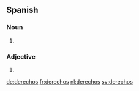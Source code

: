 ==Spanish==

===Noun===
{{head|es|noun form|g=m|g2=p}}

# {{plural of|lang=es|[[derecho]]|nocat=1}}

===Adjective===
{{head|es|adjective form|g=m|g2=p}}

# {{plural of|lang=es|[[derecho]]|nocat=1}}

[[de:derechos]]
[[fr:derechos]]
[[nl:derechos]]
[[sv:derechos]]